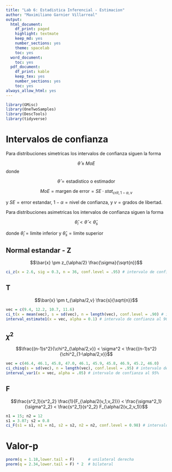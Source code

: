 ```yaml
---
title: "Lab 6: Estadistica Inferencial - Estimacion"
author: "Maximiliano Garnier Villarreal"
output:
  html_document:
    df_print: paged
    highlight: textmate
    keep_md: yes
    number_sections: yes
    theme: spacelab
    toc: yes
  word_document:
    toc: yes
  pdf_document:
    df_print: kable
    keep_tex: yes
    number_sections: yes
    toc: yes
always_allow_html: yes
---
```


```r
library(GMisc)
library(OneTwoSamples)
library(DescTools)
library(tidyverse)
```


# Intervalos de confianza

Para distribuciones simetricas los intervalos de confianza siguen la forma 

$$\hat{\theta} \pm MoE$$
donde 

$$\hat{\theta} = \text{estadistico o estimador}$$

$$MoE = \text{margen de error} =  SE \cdot stat_{crit,1-\alpha,v}$$  

y $SE = \text{error estandar}$, $1-\alpha = \text{nivel de confianza}$, y $v = \text{grados de libertad}$.

Para distribuciones asimetricas los intervalos de confianza siguen la forma 

$$\hat{\theta}_i < \hat{\theta} < \hat{\theta}_s$$

donde $\hat{\theta}_i = \text{limite inferior}$ y $\hat{\theta}_s = \text{limite superior}$


## Normal estandar - Z

$$\bar{x} \pm z_{\alpha/2} \frac{\sigma}{\sqrt{n}}$$

```r
ci_z(x = 2.6, sig = 0.3, n = 36, conf.level = .95) # intervalo de confianza al 95%
```

## T

$$\bar{x} \pm t_{\alpha/2,v} \frac{s}{\sqrt{n}}$$

```r
vec = c(9.4, 12.2, 10.7, 11.6)
ci_t(x = mean(vec), s = sd(vec), n = length(vec), conf.level = .90) # intervalo de confianza al 90%
interval_estimate1(x = vec, alpha = 0.1) # intervalo de confianza al 90%
```

## $\chi^2$

$$\frac{(n-1)s^2}{\chi^2_{\alpha/2,v}} < \sigma^2 < \frac{(n-1)s^2}{\chi^2_{1-\alpha/2,v}}$$

```r
vec = c(46.4, 46.1, 45.8, 47.0, 46.1, 45.9, 45.8, 46.9, 45.2, 46.0)
ci_chisq(s = sd(vec), n = length(vec), conf.level = .95) # intervalo de confianza al 95%
interval_var1(x = vec, alpha = .05) # intervalo de confianza al 95%
```

## F

$$\frac{s^2_1}{s^2_2} \frac{1}{F_{\alpha/2(v_1,v_2)}} < \frac{\sigma^2_1}{\sigma^2_2} < \frac{s^2_1}{s^2_2} F_{\alpha/2(v_2,v_1)}$$

```r
n1 = 15; n2 = 12
s1 = 3.07; s2 = 0.8
ci_F(s1 = s1, n1 = n1, s2 = s2, n2 = n2, conf.level = 0.98) # intervalo de confianza al 98%
```


# Valor-p

```r
pnorm(q = 1.18,lower.tail = F)      # unilateral derecha
pnorm(q = 2.34,lower.tail = F) * 2  # bilateral
```


